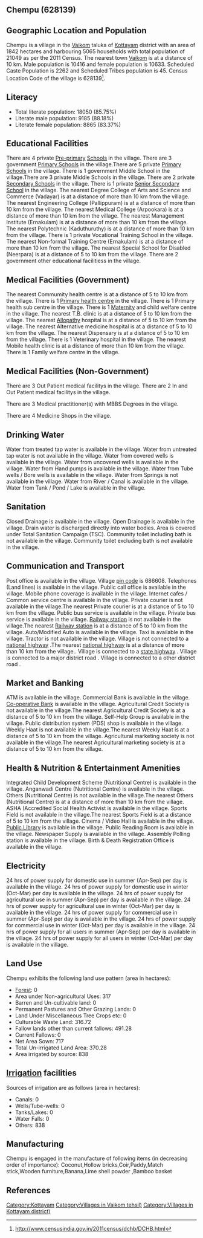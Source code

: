 {{Infobox settlement
| name=Chempu
| native_name=
| native_name_lang=
| other_name=
| nickname=
| settlement_type=Village
| image_skyline=
| image_alt=
| image_caption=
| pushpin_map=India Kerala
| pushpin_label_position=right
| pushpin_map_alt=
| pushpin_map_caption=Location in Kerala, India
| latd=
| latm=
| lats=
| latNS=
| longd=
| longm=
| longs=
| longEW=
| coordinates_display=inline,title
| subdivision_type=Country
| subdivision_name={{flag|India}}
| subdivision_type1=[[States and territories of India|State]]
| subdivision_name1=Kerala 
| subdivision_type2=[[List of districts of India|District]]
| subdivision_name2=Kottayam
| subdivision_type3=Tahsil
| subdivision_name3=Vaikom
| website=
| established_title=<!-- Established -->
| established_date=
| founder=
| named_for=
| government_type=
| governing_body=
| unit_pref=Metric=
| area_footnotes=
| area_rank=
| area_total_km2=18.42
| elevation_footnotes=
| elevation_m=
| population_total=21049
| population_as_of=2011
| population_rank=
| population_density_km2=1142
| population_demonym=
| population_footnotes=
| demographics_type1=Languages
| demographics1_title1=Official
| demographics1_info1=[[Malayalam language|Malayalam]]
| timezone1=[[Indian Standard Time|IST]]
| utc_offset1==+5:30
| postal_code_type=[[Postal Index Number|PIN]]
| postal_code=686608
| area_code_type=Telephone code
| area_code=
| registration_plate=
| blank1_name_sec1=Nearest city
| blank1_info_sec1=[[Vaikom]]
| blank2_name_sec1=[[Human sex ratio|Sex ratio]]
| blank2_info_sec1=1020 [[male|♂]]/[[female|♀]]
| blank3_name_sec1=Literacy
| blank3_info_sec1=85.75%
| blank1_name_sec2=[[2011 Census of India|2011 census]] code
| blank1_info_sec2=628139
| footnotes=
}}

== Chempu (628139) ==

== Geographic Location and Population ==

Chempu is a village in the [[Vaikom]] taluka of [[Kottayam]] district with an area of 1842 hectares and harbouring 5065 households with total population of 21049 as per the 2011 Census. The nearest town [[Vaikom]] is at a distance of 10 km. Male population is 10416 and female population is 10633. Scheduled Caste Population is 2262 and Scheduled Tribes population is 45. Census Location Code of the village is 628139<ref>http://www.censusindia.gov.in/2011census/dchb/DCHB.html</ref>.


== Literacy ==  
* Total literate population: 18050 (85.75%)
* Literate male population: 9185 (88.18%)
* Literate female population: 8865 (83.37%)


== Educational Facilities ==  
There are 4 private [[Pre-primary]] [[School]]s in the village.
There are 3 government [[Primary School]]s in the village.There are 5 private [[Primary School]]s in the village.
There is 1 government Middle School in the village.There are 3 private Middle Schools in the village.
There are 2 private [[Secondary School]]s in the village.
There is 1 private [[Senior Secondary School]] in the village.
The nearest Degree College of Arts and Science and Commerce (Vadayar) is at a distance of more than 10 km from the village.
The nearest Engineering College (Pallippuram) is at a distance of more than 10 km from the village.
The nearest Medical College (Arpookara) is at a distance of more than 10 km from the village.
The nearest Management Institute (Ernakulam) is at a distance of more than 10 km from the village.
The nearest Polytechnic (Kaduthuruthy) is at a distance of more than 10 km from the village.
There is 1 private Vocational Training School in the village.
The nearest Non-formal Training Centre (Ernakulam) is at a distance of more than 10 km from the village.
The nearest Special School for Disabled (Neerpara) is at a distance of 5 to 10 km from the village.
There are 2 government other educational facilitiess in the village.


== Medical Facilities (Government) ==
The nearest Commumity health centre is at a distance of 5 to 10 km from the village.
There is 1 [[Primary health centre]] in the village.
There is 1 Primary health sub centre in the village.
There is 1 [[Maternity]] and child welfare centre in the village.
The nearest T.B. clinic is at a distance of 5 to 10 km from the village.
The nearest [[Allopathy]] hospital is at a distance of 5 to 10 km from the village.
The nearest Alternative medicine hospital is at a distance of 5 to 10 km from the village.
The nearest Dispensary is at a distance of 5 to 10 km from the village.
There is 1 Veterinary hospital in the village.
The nearest Mobile health clinic is at a distance of more than 10 km from the village.
There is 1 Family welfare centre in the village.


== Medical Facilities (Non-Government) ==
There are 3 Out Patient medical facilitys in the village.
There are 2 In and Out Patient medical facilitys in the village.

There are 3 Medical practitioner(s) with MBBS Degrees in the village.



There are 4 Medicine Shops in the village.



== Drinking Water ==
Water from treated tap water is available in the village.
Water from untreated tap water is not available in the village.
Water from covered wells is available in the village.
Water from uncovered wells is available in the village.
Water from Hand pumps is available in the village.
Water from Tube wells / Bore wells is available in the village.
Water from Springs is not available in the village.
Water from River / Canal is available in the village.
Water from Tank / Pond / Lake is available in the village.


== Sanitation ==
Closed Drainage is available in the village.
Open Drainage is available in the village.
Drain water is discharged directly into water bodies.
Area is covered under Total Sanitation Campaign (TSC).
Community toilet including bath is not available in the village.
Community toilet excluding bath is not available in the village.


== Communication and Transport ==
Post office is available in the village.
Village [[pin code]] is 686608.
Telephones (Land lines) is available in the village.
Public call office is available in the village.
Mobile phone coverage is available in the village.
Internet cafes / Common service centre is available in the village.
Private courier is not available in the village.The nearest Private courier is at a distance of 5 to 10 km from the village.
Public bus service is available in the village.
Private bus service is available in the village.
[[Railway station]] is not available in the village.The nearest [[Railway station]] is at a distance of 5 to 10 km from the village.
Auto/Modified Auto is available in the village.
Taxi is available in the village.
Tractor is not available in the village.
Village is not connected to a [[national highway]] .The nearest [[national highway]] is at a distance of more than 10 km from the village..
Village is connected to a [[state highway]]  .
Village is connected to a major district road    .
Village is connected to a other district road  .







== Market and Banking ==
ATM is available in the village.
Commercial Bank is available in the village.
[[Co-operative Bank]] is available in the village.
Agricultural Credit Society is not available in the village.The nearest Agricultural Credit Society is at a distance of 5 to 10 km from the village.
Self-Help Group is available in the village.
Public distribution system (PDS) shop is available in the village.
Weekly Haat is not available in the village.The nearest Weekly Haat is at a distance of 5 to 10 km from the village.
Agricultural marketing society is not available in the village.The nearest Agricultural marketing society is at a distance of 5 to 10 km from the village.


== Health & Nutrition & Entertainment Amenities ==
Integrated Child Development Scheme (Nutritional Centre) is available in the village.
Anganwadi Centre (Nutritional Centre) is available in the village.
Others (Nutritional Centre) is not available in the village.The nearest Others (Nutritional Centre) is at a distance of more than 10 km from the village.
ASHA (Accredited Social Health Activist is available in the village.
Sports Field is not available in the village.The nearest Sports Field is at a distance of 5 to 10 km from the village.
Cinema / Video Hall is available in the village.
[[Public Library]] is available in the village.
Public Reading Room is available in the village.
Newspaper Supply is available in the village.
Assembly Polling station is available in the village.
Birth & Death Registration Office is available in the village.


== Electricity ==
24 hrs of power supply for domestic use in summer (Apr-Sep) per day is available in the village.
24 hrs of power supply for domestic use in winter (Oct-Mar) per day is available in the village.
24 hrs of power supply for agricultural use in summer (Apr-Sep) per day is available in the village.
24 hrs of power supply for agricultural use in winter (Oct-Mar) per day is available in the village.
24 hrs of power supply for commercial use in summer (Apr-Sep) per day is available in the village.
24 hrs of power supply for commercial use in winter (Oct-Mar) per day is available in the village.
24 hrs of power supply for all users in summer (Apr-Sep) per day is available in the village.
24 hrs of power supply for all users in winter (Oct-Mar) per day is available in the village.


== Land Use ==
Chempu exhibits the following land use pattern (area in hectares):
* [[Forest]]: 0
* Area under Non-agricultural Uses: 317
* Barren and Un-cultivable land: 0
* Permanent Pastures and Other Grazing Lands: 0
* Land Under Miscellaneous Tree Crops etc: 0
* Culturable Waste Land: 316.72
* Fallow lands other than current fallows: 491.28
* Current Fallows: 0
* Net Area Sown: 717
* Total Un-irrigated Land Area: 370.28
* Area irrigated by source: 838


== [[Irrigation]] facilities ==
Sources of irrigation are as follows (area in hectares):
* Canals: 0
* Wells/Tube-wells: 0
* Tanks/Lakes: 0
* Water Falls: 0
* Others: 838


== Manufacturing ==
Chempu is engaged in the manufacture of following items (in decreasing order of importance): Coconut,Hollow bricks,Coir,Paddy,Match stick,Wooden furniture,Banana,Lime shell powder ,Bamboo basket


[[Category:Kottayam]]
[[Category:Villages in Vaikom tehsil)]]
[[Category:Villages in Kottayam district)]]


== References ==
{{Reflist}}


